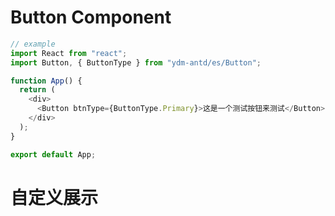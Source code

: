 
# Button Component

<style>
  {`
        .jsx-title{
            color: blue;
        }
    `}
</style>

```js
// example
import React from "react";
import Button, { ButtonType } from "ydm-antd/es/Button";

function App() {
  return (
    <div>
      <Button btnType={ButtonType.Primary}>这是一个测试按钮来测试</Button>
    </div>
  );
}

export default App;
```

<h1 className="jsx-title">自定义展示</h1>
<Canvas>
  <Story of={ButtonStories.Large} />
  <Story of={ButtonStories.Small} />
  <Story of={ButtonStories.Danger} />
  <Story of={ButtonStories.Link} />
</Canvas>
<ArgsTable of={Button} />
